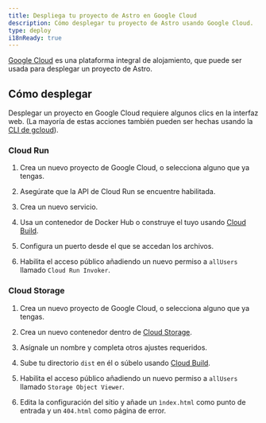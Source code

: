 ```yaml
---
title: Despliega tu proyecto de Astro en Google Cloud
description: Cómo desplegar tu proyecto de Astro usando Google Cloud.
type: deploy
i18nReady: true
---
```


[Google Cloud](https://cloud.google.com/) es una plataforma integral de alojamiento, que puede ser usada para desplegar un proyecto de Astro.

## Cómo desplegar

Desplegar un proyecto en Google Cloud requiere algunos clics en la interfaz web. (La mayoría de estas acciones también pueden ser hechas usando la [CLI de gcloud](https://cloud.google.com/sdk/gcloud/)).

### Cloud Run

1. Crea un nuevo proyecto de Google Cloud, o selecciona alguno que ya tengas.

2. Asegúrate que la API de Cloud Run se encuentre habilitada.

3. Crea un nuevo servicio.

4. Usa un contenedor de Docker Hub o construye el tuyo usando [Cloud Build](https://cloud.google.com/build).

5. Configura un puerto desde el que se accedan los archivos.

6. Habilita el acceso público añadiendo un nuevo permiso a `allUsers` llamado `Cloud Run Invoker`.

### Cloud Storage

1. Crea un nuevo proyecto de Google Cloud, o selecciona alguno que ya tengas.

2. Crea un nuevo contenedor dentro de [Cloud Storage](https://cloud.google.com/storage).

3. Asígnale un nombre y completa otros ajustes requeridos.

4. Sube tu directorio `dist` en él o súbelo usando [Cloud Build](https://cloud.google.com/build).

5. Habilita el acceso público añadiendo un nuevo permiso a `allUsers` llamado `Storage Object Viewer`.

6. Edita la configuración del sitio y añade un `ìndex.html` como punto de entrada y un `404.html` como página de error.
